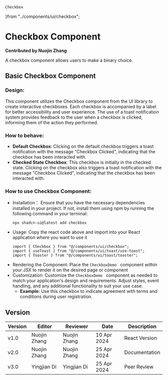     Checkbox
}from "../components/ui/checkbox";

# Checkbox Component

**Contributed by Nuojin Zhang**

A checkbox component allows users to make a binary choice.

## Basic Checkbox Component

### Design:
This component utilizes the Checkbox component from the UI library to create interactive checkboxes. 
Each checkbox is accompanied by a label for better accessibility and user experience.
The use of a toast notification system provides feedback to the user when a checkbox is clicked, informing them of the action they performed.

### How to behave:
- **Default Checkbox**:
      Clicking on the default checkbox triggers a toast notification with the message "Checkbox Clicked", indicating that the checkbox has been interacted with.
- **Checked State Checkbox**:
   This checkbox is initially in the checked state.
   Clicking on the checkbox also triggers a toast notification with the message "Checkbox Clicked", indicating that the checkbox has been interacted with.

### How to use Checkbox Component:
- Installation：
   Ensure that you have the necessary dependencies installed in your project. If not, install them using npm by running the following command in your terminal:
   ```
   npx shadcn-ui@latest add checkbox
   ```
- Usage:
Copy the react code above and import into your React application where you want to use it
   ```
   import { Checkbox } from "@/components/ui/checkbox";
   import { useToast } from "@/components/ui/toast/use-toast";
   import { Toaster } from "@/components/ui/toast/toaster";
   ```
- Rendering the Component:
Place the  `CheckboxDemo ` component within your JSX to render it on the desired page or component
- Customization:
Customize the  `CheckboxDemo ` component as needed to match your application's design and requirements. Adjust styles, event handling, and any additional functionality to suit your use case.
   - **Example:** Use this checkbox to indicate agreement with terms and conditions during user registration.



<Checkbox />

## Version
| Version | Editor | Reviewer | Date | Description |
| ---- | ---- | ---- | ---- | ---- |
| v1.0 | Nuojin Zhang | Nuojin Zhang | 10 Apr 2024 | React Version |
| v2.0 | Nuojin Zhang | Nuojin Zhang | 25 Apr 2024 | Documentation |
| v3.0 | Yingjian Di | Yingjian Di | 25 Apr 2024 | Peer Review |

